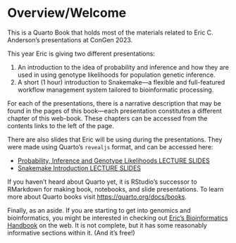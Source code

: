 # Overview/Welcome {.unnumbered}

This is a Quarto Book that holds most of the materials related to
Eric C. Anderson's presentations at ConGen 2023.

This year Eric is giving two different presentations:

1. An introduction to the idea of probability and inference and how they
are used in using genotype likelihoods for population genetic inference.
2. A short (1 hour) introduction to Snakemake---a flexible and full-featured
workflow management system tailored to bioinformatic processing.

For each of the presentations, there is a narrative description that may be found in the
pages of this book---each presentation constitutes a different chapter of this web-book.  These
chapters can be accessed from the contents links to the left of the page.

There are also slides that Eric will be using during the presentations. They
were made using Quarto's `revealjs` format, and can be accessed here:

* [Probability, Inference and Genotype Likelihoods LECTURE SLIDES](https://eriqande.github.io/con-gen-2023/slides/prob-slides.html)
* [Snakemake Introduction LECTURE SLIDES](https://eriqande.github.io/con-gen-2023/slides/snake-slides.html)

If you haven't heard about Quarto yet, it is RStudio's successor to RMarkdown
for making book, notebooks, and slide presentations.  To learn more about Quarto books visit <https://quarto.org/docs/books>.


Finally, as an aside. If you are starting to get into genomics and bioinformatics,
you might be interested in checking out [Eric's Bioinformatics Handbook](https://eriqande.github.io/eca-bioinf-handbook/) on the web.
It is not complete, but it has some reasonably informative sections within it.
(And it's free!)